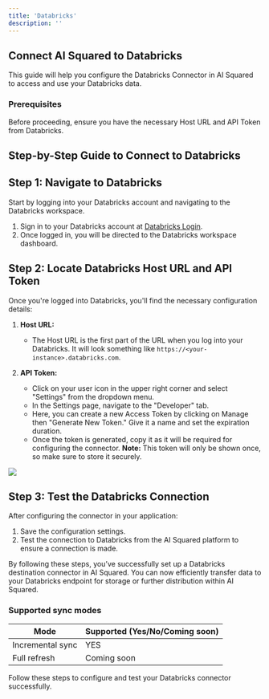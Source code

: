 ```yaml
---
title: 'Databricks'
description: ''
---
```


## Connect AI Squared to Databricks

This guide will help you configure the Databricks Connector in AI Squared to access and use your Databricks data.

### Prerequisites

Before proceeding, ensure you have the necessary Host URL and API Token from Databricks.

## Step-by-Step Guide to Connect to Databricks

## Step 1: Navigate to Databricks

Start by logging into your Databricks account and navigating to the Databricks workspace.

1. Sign in to your Databricks account at [Databricks Login](https://accounts.cloud.databricks.com/login).
2. Once logged in, you will be directed to the Databricks workspace dashboard.

## Step 2: Locate Databricks Host URL and API Token

Once you're logged into Databricks, you'll find the necessary configuration details:

1. **Host URL:**
   - The Host URL is the first part of the URL when you log into your Databricks. It will look something like `https://<your-instance>.databricks.com`.

2. **API Token:**
   - Click on your user icon in the upper right corner and select "Settings" from the dropdown menu.
   - In the Settings page, navigate to the "Developer" tab.
   - Here, you can create a new Access Token by clicking on Manage then "Generate New Token." Give it a name and set the expiration duration.
   - Once the token is generated, copy it as it will be required for configuring the connector. **Note:** This token will only be shown once, so make sure to store it securely.

<Frame>
    <img src="https://res.cloudinary.com/dspflukeu/image/upload/v1709669164/05_p6ikgb.jpg" />
</Frame>

## Step 3: Test the Databricks Connection

After configuring the connector in your application:

1. Save the configuration settings.
2. Test the connection to Databricks from the AI Squared platform to ensure a connection is made.

By following these steps, you’ve successfully set up a Databricks destination connector in AI Squared. You can now efficiently transfer data to your Databricks endpoint for storage or further distribution within AI Squared.

### Supported sync modes

| Mode            | Supported (Yes/No/Coming soon) |
|-----------------|--------------------------------|
| Incremental sync | YES                           |
| Full refresh     | Coming soon                   |

Follow these steps to configure and test your Databricks connector successfully.